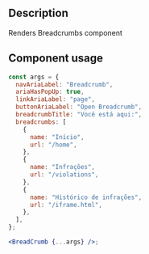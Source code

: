 
<Meta title="Components/Breadcrumb/Breadcrumb Docs" />

<h2>Description</h2>

<p>Renders Breadcrumbs component</p>

<h2>Component usage</h2>

```jsx
const args = {
  navAriaLabel: "Breadcrumb",
  ariaHasPopUp: true,
  linkAriaLabel: "page",
  buttonAriaLabel: "Open Breadcrumb",
  breadcrumbTitle: "Você está aqui:",
  breadcrumbs: [
    {
      name: "Início",
      url: "/home",
    },
    {
      name: "Infrações",
      url: "/violations",
    },
    {
      name: "Histórico de infrações",
      url: "/iframe.html",
    },
  ],
};

<BreadCrumb {...args} />;
```
